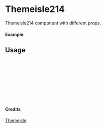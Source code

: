 
<Meta of={Themeisle214} title="Themeisle/Themeisle214" />

# Themeisle214

Themeisle214 component with different props.

#### Example

<Canvas of={Themeisle214.Primary} />

## Usage

```ts
import { Themeisle214 } from "yadl-ui";

const Example = () => {
  return (
      <Themeisle214 />
  );
};

export default Example;
```

#### Credits
[Themeisle](https://themeisle.com/illustrations)

